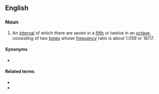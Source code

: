 {{also|half-step}}
==English==

===Noun===
{{en-noun}}

# {{lb|en|music|US}} An [[interval]] of which there are seven in a [[fifth]] or twelve in an [[octave]], consisting of two [[tone]]s whose [[frequency]] ratio is about 1.059 or 18/17.

====Synonyms====
* {{l|en|semitone}}

====Related terms====
* {{l|en|whole step}}
* {{l|en|cent}}